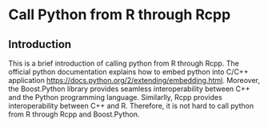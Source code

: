 # Call Python from R through Rcpp

## Introduction

This is a brief introduction of calling python from R through Rcpp. The official python documentation explains how to embed python into C/C++ application <https://docs.python.org/2/extending/embedding.html>. Moreover, the Boost.Python library provides seamless interoperability between C++ and the Python programming language. Similarlly, Rcpp provides interoperability between C++ and R. Therefore, it is not hard to call python from R through Rcpp and Boost.Python.  